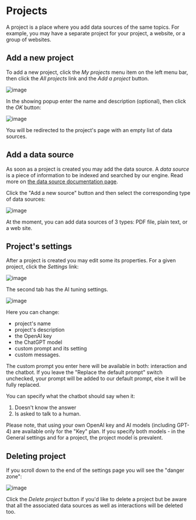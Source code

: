 
# Projects

A project is a place where you add data sources of the same topics. For example, you may have a separate project for your project, a website, or a group of websites. 

## Add a new project
To add a new project, click the *My projects* menu item on the left menu bar, then click the *All projects* link and the *Add a project* button. 

![image](https://github.com/StubbornDeer/enum-docs-nextra/assets/91156314/12bce434-ca3f-4917-acac-dc5ba57ac9bb)

In the showing popup enter the name and description (optional), then click the *OK* button:

![image](https://github.com/StubbornDeer/enum-docs-nextra/assets/91156314/441f62d0-164a-4dfe-922e-36dc4768f4ba)

You will be redirected to the project's page with an empty list of data sources.

## Add a data source
As soon as a project is created you may add the data source. A *data source* is a piece of information to be indexed and searched by our engine. Read more on [the data source documentation page](https://www.enumhq.com/docs/guide/data-sources).

 Click the "Add a new source" button and then select the corresponding type of data sources:

![image](https://github.com/StubbornDeer/enum-docs-nextra/assets/91156314/5407348c-fac1-4a47-b9a3-b15b9a90267a)

<Callout>
  At the moment, you can add data sources of 3 types: PDF file, plain text, or a web site.
 </Callout>

## Project's settings
After a project is created you may edit some its properties. For a given project, click the *Settings* link:

![image](https://github.com/StubbornDeer/enum-docs-nextra/assets/91156314/bd228e75-901d-42b1-8e6e-f0770c58ab41)

The second tab has the AI tuning settings. 

![image](https://github.com/StubbornDeer/enum-docs-nextra/assets/91156314/f2bf80ee-31cc-495a-a583-b1ae454433c3)

Here you can change:

- project's name
- project's description
- the OpenAI key
- the ChatGPT model
- custom prompt and its setting
- custom messages.

The custom prompt you enter here will be available in both: interaction and the chatbot. If you leave the "Replace the default prompt" switch unchecked, your prompt will be added to our default prompt, else it will be fully replaced.

You can specify what the chatbot should say when it:

1. Doesn't know the answer
2. Is asked to talk to a human.

<Callout>
Please note, that using your own OpenAI key and AI models (including GPT-4) are available only for the "Key" plan.
</Callout>

<Callout>
  If you specify both models - in the General settings and for a project, the project model is prevalent.
</Callout>

## Deleting project
If you scroll down to the end of the settings page you will see the "danger zone":

![image](https://github.com/StubbornDeer/enum-docs-nextra/assets/91156314/61854521-efd4-4eb1-9abc-4e71ccff992e)

Click the *Delete project* button if you'd like to delete a project but be aware that all the associated data sources as well as interactions will be deleted too.
